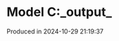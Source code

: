 # Model C:\Users\pedrocruz\Documents\GitHub\pyequa\examples\cloze\_output_

Produced in 2024-10-29 21:19:37

